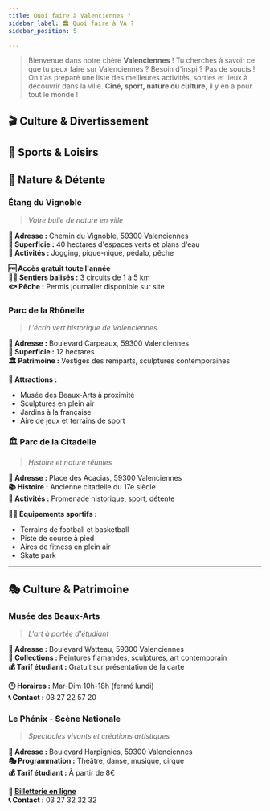```yaml
---
title: Quoi faire à Valenciennes ?
sidebar_label: 🏛️ Quoi faire à VA ?
sidebar_position: 5

---
```


> Bienvenue dans notre chère **Valenciennes** ! Tu cherches à savoir ce que tu peux faire sur Valenciennes ? Besoin d'inspi ? Pas de soucis ! On t'as préparé une liste des meilleures activités, sorties et lieux à découvrir dans la ville. **Ciné, sport, nature ou culture**, il y en a pour tout le monde !


## 🎬 Culture & Divertissement


<PlaceCard
  place_name="Cinéma Pathé Valenciennes"
  place_city="Valenciennes"
  place_description="Le cinéma se trouve juste en face de l'arrêt de tram Vosges. Séances en tarif étudiant à partir de 10,50€ ou 5€ si les places sont réservées via la Billetterie de l'UPHF !"
  place_photo_link="/img/valenciennes/lieux/pathe_valenciennes.webp"
  place_website_link="https://www.pathe.fr/cinemas/cinema-pathe-valenciennes/"
  place_maps_link="https://maps.app.goo.gl/AKpo6x4QnwQzTa5a8"
  place_price_range="5-11 €"
/>

<PlaceCard
    place_name="Musée des Beaux-Arts"
    place_city="Valenciennes"
    place_description="Collections et expositions temporaires"
    place_photo_link="/img/valenciennes/lieux/musee.webp"
    place_website_link="https://musee.valenciennes.fr/"
    place_maps_link="https://maps.app.goo.gl/Xv5AeqZgkYE1pR5Z9"
    place_price_range="Fermé pour rénovation"
/>

<PlaceCard
    place_name="Le Phénix - Scène Nationale"
    place_city="Valenciennes"
    place_description="Théâtre, danse, musique, opéra et spectacles vivants."
    place_photo_link="/img/valenciennes/lieux/phenix.webp"
    place_website_link="https://www.lephenix.fr/"
    place_maps_link="https://maps.app.goo.gl/ESkCat2DJy56dfV48"
    place_price_range="8 € et +"
/>



## 🏒 Sports & Loisirs
<PlaceCard
  place_name="Patinoire Valigloo"
  place_city="Marly"
  place_description="Patinage libre, hockey, cours de patinage... Tarif étudiant : 4,90€ (sans patins), 8,30€ (avec patins) - 4€ (patins compris) en passant par la Billetterie UPHF."
  place_photo_link="/img/valenciennes/lieux/patinoire-valigloo.webp"
  place_website_link="https://www.patinoire-valigloo.fr/"
  place_maps_link="https://maps.app.goo.gl/Bkh37DxVRLaJmSMP8"
  place_price_range="4-8,30 €"
/>

<PlaceCard
  place_name="Stade du Hainaut - VAFC"
  place_address="Avenue des Sports"
  place_city="59300 Valenciennes"
  place_description="Stade de 25 000 places, équipe Valenciennes FC (N1). Tarifs réduits sur certains matchs avec le BDE"
  place_photo_link="/img/valenciennes/lieux/stade-du-hainaut.webp"
  place_website_link="https://www.va-fc.com/"
  place_maps_link="https://maps.app.goo.gl/epWmRiDoNutTfANz9"
  place_price_range="8 € et +"
/>

<PlaceCard
    place_name="Centre Aquatique Nungesser"
    place_city="Valenciennes"
    place_description="Piscines, toboggans, espace bien-être et activités aquatiques. Tarif étudiant disponible avec l'UPHF"
    place_photo_link="/img/valenciennes/lieux/piscine-nungesser.webp"
    place_website_link="https://centreaquatiquenungesser.fr/"
    place_maps_link="https://maps.app.goo.gl/tVXefPzW8pJhpoWeA"
    place_price_range="5-15 €"
/>

## 🌳 Nature & Détente

### Étang du Vignoble
> *Votre bulle de nature en ville*


**📍 Adresse :** Chemin du Vignoble, 59300 Valenciennes\
**🌅 Superficie :** 40 hectares d'espaces verts et plans d'eau\
**🎯 Activités :** Jogging, pique-nique, pédalo, pêche

**🆓 Accès gratuit toute l'année**\
**🚶‍♀️ Sentiers balisés :** 3 circuits de 1 à 5 km\
**🐟 Pêche :** Permis journalier disponible sur site  


### Parc de la Rhônelle
> *L'écrin vert historique de Valenciennes*


**📍 Adresse :** Boulevard Carpeaux, 59300 Valenciennes\
**🌳 Superficie :** 12 hectares\
**🏛️ Patrimoine :** Vestiges des remparts, sculptures contemporaines

**🎨 Attractions :**
- Musée des Beaux-Arts à proximité
- Sculptures en plein air
- Jardins à la française
- Aire de jeux et terrains de sport

### 🏛️ **Parc de la Citadelle**
> *Histoire et nature réunies*


**📍 Adresse :** Place des Acacias, 59300 Valenciennes\
**📚 Histoire :** Ancienne citadelle du 17e siècle\
**🎯 Activités :** Promenade historique, sport, détente

**🏃‍♂️ Équipements sportifs :**
- Terrains de football et basketball
- Piste de course à pied
- Aires de fitness en plein air
- Skate park

---

## 🎭 **Culture & Patrimoine**

### Musée des Beaux-Arts
> *L'art à portée d'étudiant*

**📍 Adresse :** Boulevard Watteau, 59300 Valenciennes\
**🎨 Collections :** Peintures flamandes, sculptures, art contemporain\
**💰 Tarif étudiant :** Gratuit sur présentation de la carte  

**🕒 Horaires :** Mar-Dim 10h-18h (fermé lundi)\
**📞 Contact :** 03 27 22 57 20  

### Le Phénix - Scène Nationale
> *Spectacles vivants et créations artistiques*

**📍 Adresse :** Boulevard Harpignies, 59300 Valenciennes\
**🎭 Programmation :** Théâtre, danse, musique, cirque\
**💰 Tarif étudiant :** À partir de 8€  

**🎫 [Billetterie en ligne](https://www.lephenix.fr/)**\
**📞 Contact :** 03 27 32 32 32
